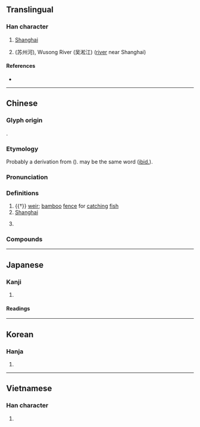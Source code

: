 {{also|沪}}
{{character info/new}}
==Translingual==

===Han character===
{{Han char|rn=85|rad=水|as=11|sn=14|four=33117|canj=EHSU,EISU|ids=⿰氵扈}}

# [[Shanghai]]
# {{w|Suzhou Creek}} (苏州河), Wusong River (吴淞江) ([[river]] near Shanghai)

====References====
* {{Han ref|kx=0643.260|dkj=18072|dj=1051.070|hdz=31731.060|uh=6EEC|ud=28396|bh=BAAD|bd=47789}}

----

==Chinese==
{{zh-forms|s=沪}}

===Glyph origin===
{{Han etym}}
{{Han compound|水|扈|ls=psc|c1=s|c2=p|t1=water}}.

===Etymology===
Probably a derivation from {{och-l|互|intertwining}} ({{zh-ref|Schuessler, 2007}}). {{och-l|扈|to stop; to prevent}} may be the same word ([[ibid.]]).

===Pronunciation===
{{zh-pron
|m=hù
|m-s=
|c=wu6
|c-t=fu5
|g=fu5
|h=pfs=fu;gd=fu4
|j=
|mb=hú
|md=hô
|mn=xm,zz,tw:hō͘/qz:hǒ͘
|mn-t=hu6
|w=3hhu
|x=fu4
|mc=y
|oc=y
|ma=y
|cat=n,pn
}}

===Definitions===
{{zh-hanzi}}

# {{†}} [[weir]]; [[bamboo]] [[fence]] for [[catch]]ing [[fish]]
# [[Shanghai]]
#: {{zh-x|^滬語|Shanghainese}}
# {{surname|zh}}

===Compounds===
{{zh-der|滬瀆|滬江|滬語|京滬鐵路|石滬|淞滬之戰|滬劇|滬尾|淞滬鐵路}}

----

==Japanese==

===Kanji===
{{ja-kanji|grade=|rs=水11}}

# {{rfdef|ja|sort=水11}}

====Readings====
{{ja-readings
|goon=ぐ, ご
|kanon=こ
|kun=えり-, あじろ-}}

----

==Korean==

===Hanja===
{{ko-hanja|hangeul=호|eumhun=|rv=ho|mr=ho|y=ho}}

# {{rfdef|ko|sort=水11}}

----

==Vietnamese==

===Han character===
{{vi-hantu|[[hộ]], [[hỗ]]|rs=水11}}

# {{rfdef|vi|sort=水11}}
